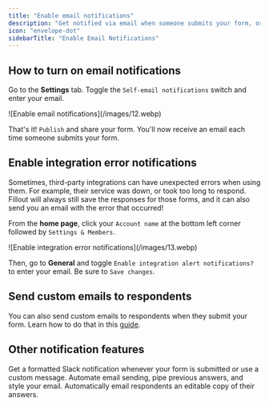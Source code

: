 ```yaml
---
title: "Enable email notifications"
description: "Get notified via email when someone submits your form, or encounters an integration-related issue."
icon: "envelope-dot"
sidebarTitle: "Enable Email Notifications"
---
```


## How to turn on email notifications

Go to the **Settings** tab. Toggle the `Self-email notifications` switch and enter your email.

<Frame>
  ![Enable email notifications](/images/12.webp)
</Frame>

That's it\! `Publish` and share your form. You'll now receive an email each time someone submits your form.

## Enable integration error notifications

Sometimes, third-party integrations can have unexpected errors when using them. For example, their service was down, or took too long to respond. Fillout will always still save the responses for those forms, and it can also send you an email with the error that occurred\!

From the **home page**, click your `Account name` at the bottom left corner followed by `Settings & Members`.

<Frame>
  ![Enable integration error notifications](/images/13.webp)
</Frame>

Then, go to **General** and toggle `Enable integration alert notifications?` to enter your email. Be sure to `Save changes`.

## Send custom emails to respondents

You can also send custom emails to respondents when they submit your form. Learn how to do that in this [guide](/help/respondent-emails).

## Other notification features

<CardGroup cols={3}>
  <Card title="Connect to Slack" icon="slack" iconType="regular" color="#FFC738" href="/help/slack">
    Get a formatted Slack notification whenever your form is submitted or use a custom message.
  </Card>
  <Card title="Custom email notifications" icon="envelope-open-text" iconType="regular" color="#FFC738" href="/help/custom-emails">
    Automate email sending, pipe previous answers, and style your email.
  </Card>
  <Card title="Respondent notification email" icon="bell" iconType="regular" color="#FFC738" href="/help/respondent-emails">
    Automatically email respondents an editable copy of their answers.
  </Card>
</CardGroup>